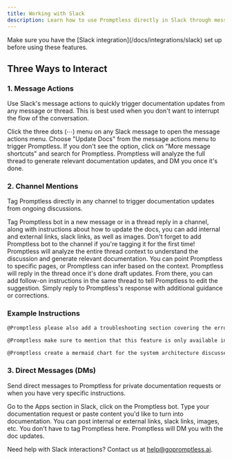 ```yaml
---
title: Working with Slack
description: Learn how to use Promptless directly in Slack through message actions, DMs, and channel mentions
---
```


<Note>
  Make sure you have the [Slack integration](/docs/integrations/slack) set up before using these features.
</Note>

## Three Ways to Interact

### 1. Message Actions

Use Slack's message actions to quickly trigger documentation updates from any message or thread. This is best used when you don't want to interrupt the flow of the conversation.

<Steps>
  <Step title="Access Message Actions">
    Click the three dots (⋯) menu on any Slack message to open the message actions menu.
  </Step>

  <Step title="Select Update Docs">
    Choose "Update Docs" from the message actions menu to trigger Promptless. If you don't see the option, click on "More message shortcuts" and search for Promptless.
  </Step>

  <Step title="Review Generated Content">
    Promptless will analyze the full thread to generate relevant documentation updates, and DM you once it's done.
  </Step>
</Steps>

### 2. Channel Mentions

Tag Promptless directly in any channel to trigger documentation updates from ongoing discussions.

<Steps>
  <Step title="Mention Promptless">
    Tag Promptless bot in a new message or in a thread reply in a channel, along with instructions about how to update the docs, you can add internal and external links, slack links, as well as images. Don't forget to add Promptless bot to the channel if you're tagging it for the first time!
  </Step>

  <Step title="Thread Context Analysis">
    Promptless will analyze the entire thread context to understand the discussion and generate relevant documentation. You can point Promptless to specific pages, or Promptless can infer based on the context.
  </Step>
</Steps>

<Tip title="Editing Suggestions in Slack">
  Promptless will reply in the thread once it's done draft updates. From there, you can add follow-on instructions in the same thread to tell Promptless to edit the suggestion. Simply reply to Promptless's response with additional guidance or corrections.
</Tip>

### Example Instructions

```txt wordWrap
@Promptless please also add a troubleshooting section covering the error cases we discussed earlier in this thread
```

```txt wordWrap
@Promptless make sure to mention that this feature is only available in the Enterprise plan
```

```txt wordWrap
@Promptless create a mermaid chart for the system architecture discussed in this thread`
```

### 3. Direct Messages (DMs)

Send direct messages to Promptless for private documentation requests or when you have very specific instructions.

<Steps>
  <Step title="Start a DM">
    Go to the Apps section in Slack, click on the Promptless bot.
  </Step>

  <Step title="Describe Your Request">
    Type your documentation request or paste content you'd like to turn into documentation. You can post internal or external links, slack links, images, etc. You don't have to tag Promptless here.
  </Step>

  <Step title="Wait for Promptless DM">
    Promptless will DM you with the doc updates.
  </Step>
</Steps>

Need help with Slack interactions? Contact us at [help@gopromptless.ai](mailto:help@gopromptless.ai).